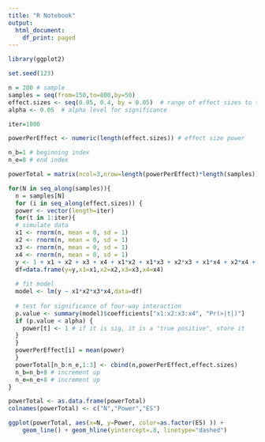 ```yaml
---
title: "R Notebook"
output:
  html_document:
    df_print: paged
---
```


```r
library(ggplot2)
```


```r
set.seed(123)

n = 200 # sample
samples = seq(from=150,to=800,by=50)
effect.sizes <- seq(0.05, 0.4, by = 0.05)  # range of effect sizes to test
alpha <- 0.05  # alpha level for significance

iter=1000

powerPerEffect <- numeric(length(effect.sizes)) # effect size power

n_b=1 # beginning index
n_e=8 # end index

powerTotal = matrix(ncol=3,nrow=length(powerPerEffect)*length(samples)) # full power

for(N in seq_along(samples)){
  n = samples[N]
  for (i in seq_along(effect.sizes)) {
  power <- vector(length=iter)
  for(t in 1:iter){
  # simulate data
  x1 <- rnorm(n, mean = 0, sd = 1)
  x2 <- rnorm(n, mean = 0, sd = 1)
  x3 <- rnorm(n, mean = 0, sd = 1)
  x4 <- rnorm(n, mean = 0, sd = 1)
  y <- 1 + x1 + x2 + x3 + x4 + x1*x2 + x1*x3 + x2*x3 + x1*x4 + x2*x4 + x3*x4 + x1*x2*x3 + x1*x2*x4 + x2*x3*x4 + x2*x3*x4 + effect.sizes[i]*x1*x2*x3*x4 + rnorm(n, mean = 0, sd = 1)
  df=data.frame(y=y,x1=x1,x2=x2,x3=x3,x4=x4)
  
  # fit model
  model <- lm(y ~ x1*x2*x3*x4,data=df)
  
  # test for significance of four-way interaction
  p.value <- summary(model)$coefficients["x1:x2:x3:x4", "Pr(>|t|)"]
  if (p.value < alpha) {
    power[t] <- 1 # if it is sig, it is a "true positive", store it
  }
  }
  powerPerEffect[i] = mean(power)
  }
  powerTotal[n_b:n_e,1:3] <- cbind(n,powerPerEffect,effect.sizes)
  n_b=n_b+8 # increment up
  n_e=n_e+8 # increment up
}

powerTotal <- as.data.frame(powerTotal)
colnames(powerTotal) <- c("N","Power","ES")
```

```r
ggplot(powerTotal, aes(x=N, y=Power, color=as.factor(ES) )) +
    geom_line() + geom_hline(yintercept=.8, linetype="dashed")
```


